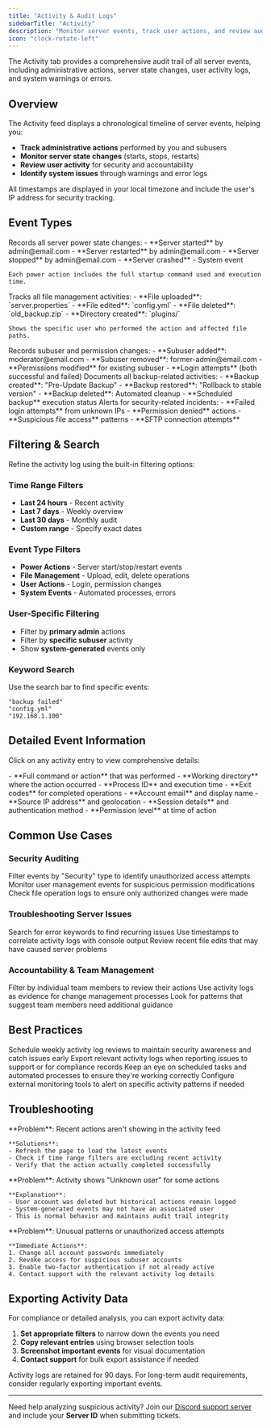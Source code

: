 ```yaml
---
title: "Activity & Audit Logs"
sidebarTitle: "Activity"
description: "Monitor server events, track user actions, and review audit trails for your XGamingServer instance"
icon: "clock-rotate-left"
---
```


The Activity tab provides a comprehensive audit trail of all server events, including administrative actions, server state changes, user activity logs, and system warnings or errors.

## Overview

The Activity feed displays a chronological timeline of server events, helping you:

- **Track administrative actions** performed by you and subusers
- **Monitor server state changes** (starts, stops, restarts)
- **Review user activity** for security and accountability
- **Identify system issues** through warnings and error logs

<Info>
All timestamps are displayed in your local timezone and include the user's IP address for security tracking.
</Info>

## Event Types

<AccordionGroup>
  <Accordion title="Power Actions" icon="power-off">
    Records all server power state changes:
    - **Server started** by admin@email.com
    - **Server restarted** by admin@email.com  
    - **Server stopped** by admin@email.com
    - **Server crashed** - System event
    
    Each power action includes the full startup command used and execution time.
  </Accordion>

  <Accordion title="File Operations" icon="file-edit">
    Tracks all file management activities:
    - **File uploaded**: `server.properties`
    - **File edited**: `config.yml`
    - **File deleted**: `old_backup.zip`
    - **Directory created**: `plugins/`
    
    Shows the specific user who performed the action and affected file paths.
  </Accordion>

  <Accordion title="User Management" icon="users">
    Records subuser and permission changes:
    - **Subuser added**: moderator@email.com
    - **Subuser removed**: former-admin@email.com
    - **Permissions modified** for existing subuser
    - **Login attempts** (both successful and failed)
  </Accordion>

  <Accordion title="Backup Operations" icon="database">
    Documents all backup-related activities:
    - **Backup created**: "Pre-Update Backup"
    - **Backup restored**: "Rollback to stable version"
    - **Backup deleted**: Automated cleanup
    - **Scheduled backup** execution status
  </Accordion>

  <Accordion title="Security Events" icon="shield-exclamation">
    Alerts for security-related incidents:
    - **Failed login attempts** from unknown IPs
    - **Permission denied** actions
    - **Suspicious file access** patterns
    - **SFTP connection attempts**
  </Accordion>
</AccordionGroup>

## Filtering & Search

Refine the activity log using the built-in filtering options:

### Time Range Filters
- **Last 24 hours** - Recent activity
- **Last 7 days** - Weekly overview
- **Last 30 days** - Monthly audit
- **Custom range** - Specify exact dates

### Event Type Filters
- **Power Actions** - Server start/stop/restart events
- **File Management** - Upload, edit, delete operations
- **User Actions** - Login, permission changes
- **System Events** - Automated processes, errors

### User-Specific Filtering
- Filter by **primary admin** actions
- Filter by **specific subuser** activity
- Show **system-generated** events only

### Keyword Search
Use the search bar to find specific events:
```
"backup failed"
"config.yml"  
"192.168.1.100"
```

## Detailed Event Information

Click on any activity entry to view comprehensive details:

<CardGroup cols={2}>
  <Card title="Execution Context" icon="info-circle">
    - **Full command or action** that was performed
    - **Working directory** where the action occurred
    - **Process ID** and execution time
    - **Exit codes** for completed operations
  </Card>
  
  <Card title="User Information" icon="user">
    - **Account email** and display name
    - **Source IP address** and geolocation
    - **Session details** and authentication method
    - **Permission level** at time of action
  </Card>
</CardGroup>

## Common Use Cases

### Security Auditing
<Steps>
  <Step title="Review Failed Logins">
    Filter events by "Security" type to identify unauthorized access attempts
  </Step>
  
  <Step title="Track Permission Changes">
    Monitor user management events for suspicious permission modifications
  </Step>
  
  <Step title="Verify File Access">
    Check file operation logs to ensure only authorized changes were made
  </Step>
</Steps>

### Troubleshooting Server Issues
<Steps>
  <Step title="Identify Error Patterns">
    Search for error keywords to find recurring issues
  </Step>
  
  <Step title="Cross-Reference with Console">
    Use timestamps to correlate activity logs with console output
  </Step>
  
  <Step title="Track Configuration Changes">
    Review recent file edits that may have caused server problems
  </Step>
</Steps>

### Accountability & Team Management
<Steps>
  <Step title="Monitor Team Activity">
    Filter by individual team members to review their actions
  </Step>
  
  <Step title="Document Changes">
    Use activity logs as evidence for change management processes
  </Step>
  
  <Step title="Identify Training Needs">
    Look for patterns that suggest team members need additional guidance
  </Step>
</Steps>

## Best Practices

<CardGroup cols={2}>
  <Card title="Regular Reviews" icon="calendar-check">
    Schedule weekly activity log reviews to maintain security awareness and catch issues early
  </Card>
  
  <Card title="Document Incidents" icon="file-text">
    Export relevant activity logs when reporting issues to support or for compliance records
  </Card>
  
  <Card title="Monitor Automation" icon="robot">
    Keep an eye on scheduled tasks and automated processes to ensure they're working correctly
  </Card>
  
  <Card title="Set Up Alerts" icon="bell">
    Configure external monitoring tools to alert on specific activity patterns if needed
  </Card>
</CardGroup>

## Troubleshooting

<AccordionGroup>
  <Accordion title="Missing Activity Logs" icon="exclamation-triangle">
    **Problem**: Recent actions aren't showing in the activity feed
    
    **Solutions**:
    - Refresh the page to load the latest events
    - Check if time range filters are excluding recent activity
    - Verify that the action actually completed successfully
  </Accordion>

  <Accordion title="Unknown User in Logs" icon="user-question">
    **Problem**: Activity shows "Unknown user" for some actions
    
    **Explanation**:
    - User account was deleted but historical actions remain logged
    - System-generated events may not have an associated user
    - This is normal behavior and maintains audit trail integrity
  </Accordion>

  <Accordion title="Suspicious Activity Detected" icon="shield-exclamation">
    **Problem**: Unusual patterns or unauthorized access attempts
    
    **Immediate Actions**:
    1. Change all account passwords immediately
    2. Revoke access for suspicious subuser accounts  
    3. Enable two-factor authentication if not already active
    4. Contact support with the relevant activity log details
  </Accordion>
</AccordionGroup>

## Exporting Activity Data

For compliance or detailed analysis, you can export activity data:

1. **Set appropriate filters** to narrow down the events you need
2. **Copy relevant entries** using browser selection tools
3. **Screenshot important events** for visual documentation
4. **Contact support** for bulk export assistance if needed

<Tip>
Activity logs are retained for 90 days. For long-term audit requirements, consider regularly exporting important events.
</Tip>

---

Need help analyzing suspicious activity? Join our [Discord support server](https://discord.gg/Jx5KjXTsRS) and include your **Server ID** when submitting tickets.